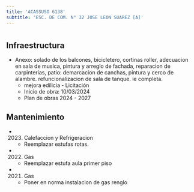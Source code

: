 ```yaml
---
title: 'ACASSUSO 6138'
subtitle: 'ESC. DE COM. N° 32 JOSE LEON SUAREZ [A]'
---
```


#
## Infraestructura

* Anexo: solado de los balcones, bicicletero, cortinas roller, adecuacion en sala de musica, pintura y arreglo de fachada, reparacion de carpinterias, patio: demarcacion de canchas, pintura y cerco de alambre. refuncionalizacion de sala de tanque. ie completa. 
    + mejora edilicia - Licitación 
    + Inicio de obra: 10/03/2024 
    + Plan de obras 2024 - 2027 






## Mantenimiento

*  (2023) Calefaccion y Refrigeracion 
    + Reemplazar estufas rotas.

*  (2022) Gas 
    + Reemplazar estufa aula primer piso

*  (2021) Gas 
    + Poner en norma instalacion de gas renglo



